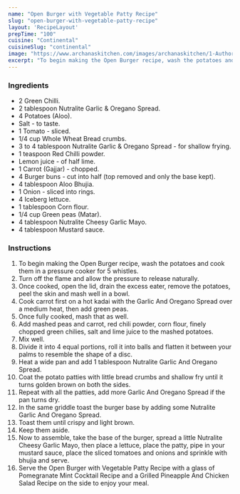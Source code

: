 ---
name: "Open Burger with Vegetable Patty Recipe"
slug: "open-burger-with-vegetable-patty-recipe"
layout: 'RecipeLayout'
prepTime: "100"
cuisine: "Continental"
cuisineSlug: "continental"
image: "https://www.archanaskitchen.com/images/archanaskitchen/1-Author/sibyl_sunitha/Open_Burger_with_Vegetable_Patty_Recipe.jpg"
excerpt: "To begin making the Open Burger recipe, wash the potatoes and cook them in a pressure cooker for 5 whistles"
---

### Ingredients

- 2 Green Chilli.
- 2 tablespoon Nutralite Garlic & Oregano Spread.
- 4 Potatoes (Aloo).
- Salt - to taste.
- 1 Tomato - sliced.
- 1/4 cup Whole Wheat Bread crumbs.
- 3 to 4 tablespoon Nutralite Garlic & Oregano Spread - for shallow frying.
- 1 teaspoon Red Chilli powder.
- Lemon juice - of half lime.
- 1 Carrot (Gajjar) - chopped.
- 4 Burger buns - cut into half (top removed and only the base kept).
- 4 tablespoon Aloo Bhujia.
- 1 Onion - sliced into rings.
- 4 Iceberg lettuce.
- 1 tablespoon Corn flour.
- 1/4 cup Green peas (Matar).
- 4 tablespoon Nutralite Cheesy Garlic Mayo.
- 4 tablespoon Mustard sauce.

### Instructions

1. To begin making the Open Burger recipe, wash the potatoes and cook them in a pressure cooker for 5 whistles.
1. Turn off the flame and allow the pressure to release naturally.
1. Once cooked, open the lid, drain the excess eater, remove the potatoes, peel the skin and mash well in a bowl.
1. Cook carrot first on a hot kadai with the Garlic And Oregano Spread over a medium heat, then add green peas.
1. Once fully cooked, mash that as well.
1. Add mashed peas and carrot, red chili powder, corn flour, finely chopped green chilies, salt and lime juice to the mashed potatoes.
1. Mix well.
1. Divide it into 4 equal portions, roll it into balls and flatten it  between your palms to resemble the shape of a disc.
1. Heat a wide pan and add 1 tablespoon Nutralite Garlic And Oregano Spread.
1. Coat the potato patties with little bread crumbs and shallow fry until it turns golden brown on both the sides.
1. Repeat with all the patties, add more Garlic And Oregano Spread if the pan turns dry.
1. In the same griddle toast the burger base by adding some Nutralite Garlic And Oregano Spread.
1. Toast them until crispy and light brown.
1. Keep them aside.
1. Now to assemble, take the base of the burger, spread a little Nutralite Cheesy Garlic Mayo, then place a lettuce, place the patty, pipe in your mustard sauce, place the sliced tomatoes and onions and sprinkle with bhujia and serve.
1. Serve the Open Burger with Vegetable Patty Recipe with a glass of  Pomegranate Mint Cocktail Recipe and a Grilled Pineapple And Chicken Salad Recipe on the side to enjoy your meal.
